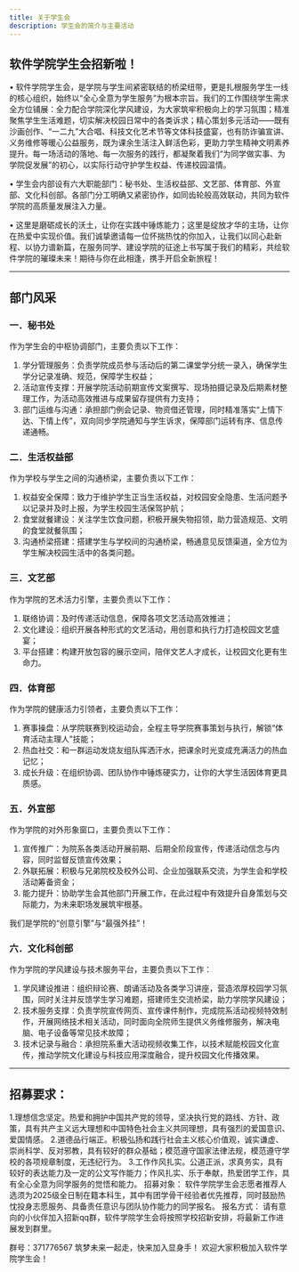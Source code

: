 ```yaml
---
title: 关于学生会
description: 学生会的简介与主要活动
---
```




## 软件学院学生会招新啦！

• 软件学院学生会，是学院与学生间紧密联结的桥梁纽带，更是扎根服务学生一线的核心组织，始终以“全心全意为学生服务”为根本宗旨。我们的工作围绕学生需求全方位铺展：全力配合学院深化学风建设，为大家筑牢积极向上的学习氛围；精准聚焦学生生活难题，切实解决校园日常中的各类诉求；精心策划多元活动——既有沙画创作、“一二九”大合唱、科技文化艺术节等文体科技盛宴，也有防诈骗宣讲、义务维修等暖心公益服务，既为课余生活注入鲜活色彩，更助力学生精神文明素养提升。每一场活动的落地、每一次服务的践行，都凝聚着我们“为同学做实事、为学院促发展”的初心，以实际行动守护学生权益、传递校园温情。

• 学生会内部设有六大职能部门：秘书处、生活权益部、文艺部、体育部、外宣部、文化科创部。各部门分工明确又紧密协作，如同齿轮般高效联动，共同为软件学院的高质量发展注入力量。

• 这里是磨砺成长的沃土，让你在实践中锤炼能力；这里是绽放才华的主场，让你在热爱中实现价值。我们诚挚邀请每一位怀揣热忱的你加入，让我们以同心赴新程、以协力谱新篇，在服务同学、建设学院的征途上书写属于我们的精彩，共绘软件学院的璀璨未来！期待与你在此相逢，携手开启全新旅程！


---

## 部门风采

### 一．秘书处

作为学生会的中枢协调部门，主要负责以下工作：

1. 学分管理服务：负责学院成员参与活动后的第二课堂学分统一录入，确保学生学分记录准确、规范，保障学生权益；
2. 活动宣传支撑：开展学院活动前期宣传文案撰写、现场拍摄记录及后期素材整理工作，为活动高效推进与成果留存提供有力支持；
3. 部门运维与沟通：承担部门例会记录、物资借还管理，同时精准落实“上情下达、下情上传”，双向同步学院通知与学生诉求，保障部门运转有序、信息传递通畅。


### 二．生活权益部

作为学校与学生之间的沟通桥梁，主要负责以下工作：

1. 权益安全保障：致力于维护学生正当生活权益，对校园安全隐患、生活问题予以记录并及时上报，为学生校园生活保驾护航；
2. 食堂就餐建设：关注学生饮食问题，积极开展失物招领，助力营造规范、文明的食堂就餐氛围；
3. 沟通桥梁搭建：搭建学生与学校间的沟通桥梁，畅通意见反馈渠道，全方位为学生解决校园生活中的各类问题。


### 三．文艺部

作为学院的艺术活力引擎，主要负责以下工作：

1. 联络协调：及时传递活动信息，保障各项文艺活动高效推进；
2. 文化建设：组织开展各种形式的文艺活动，用创意和执行力打造校园文艺盛宴；
3. 平台搭建：构建开放包容的展示空间，陪伴文艺人才成长，让校园文化更有生命力。


### 四．体育部

作为学院的健康活力引领者，主要负责以下工作：

1. 赛事操盘：从学院联赛到校运动会，全程主导学院赛事策划与执行，解锁“体育活动主理人”技能；
2. 热血社交：和一群运动发烧友组队挥洒汗水，把课余时光变成充满活力的热血记忆；
3. 成长升级：在组织协调、团队协作中锤炼硬实力，让你的大学生活因体育更具质感。

### 五．外宣部

作为学院的对外形象窗口，主要负责以下工作：

1. 宣传推广：为院系各类活动开展前期、后期全阶段宣传，传递活动信念与内容，同时监督反馈宣传效果；
2. 外联拓展：积极与兄弟院校及校外公司、企业加强联系交流，为学生会和学校活动筹备资金；
3. 能力提升：协助学生会其他部门开展工作，在此过程中有效提升自身策划与交际能力，为未来职场发展筑牢根基。

我们是学院的“创意引擎”与“最强外挂”！


### 六．文化科创部

作为学院的学风建设与技术服务平台，主要负责以下工作：

1. 学风建设推进：组织辩论赛、朗诵活动及各类学习讲座，营造浓厚校园学习氛围，同时关注并反馈学生学习难题，搭建师生交流桥梁，助力学院学风建设；
2. 技术服务支撑：负责学院宣传网页、宣传课件制作，完成院系活动视频特效制作，开展网络技术相关活动，同时面向全院师生提供义务维修服务，解决电脑、电子设备等常见技术故障；
3. 技术记录与融合：承担院系重大活动视频收集工作，以技术赋能校园文化宣传，推动学院文化建设与科技应用深度融合，提升校园文化传播效果。

---


## 招募要求：
1.理想信念坚定。热爱和拥护中国共产党的领导，坚决执行党的路线、方针、政策，具有共产主义远大理想和中国特色社会主义共同理想，具有强烈的爱国意识、爱国情感。
2.道德品行端正。积极弘扬和践行社会主义核心价值观，诚实谦虚、崇尚科学、反对邪教，具有较好的群众基础；模范遵守国家法律法规，模范遵守学校的各项规章制度，无违纪行为。
3.工作作风扎实。公道正派，求真务实，具有较好的表达能力及一定的公文写作能力；作风扎实、乐于奉献，热爱团学工作，具有全心全意为同学服务的觉悟和能力。
招募对象：
软件学院学生会志愿者推荐人选须为2025级全日制在籍本科生，其中有团学骨干经验者优先推荐，同时鼓励热忱投身志愿服务、具备责任意识与团队协作能力的同学报名。
报名方式：
请有意向的小伙伴加入招新qq群，软件学院学生会将按照学校招新安排，将最新工作进展发到群里。
 
群号：371776567
筑梦未来一起走，快来加入显身手！
欢迎大家积极加入软件学院学生会！




